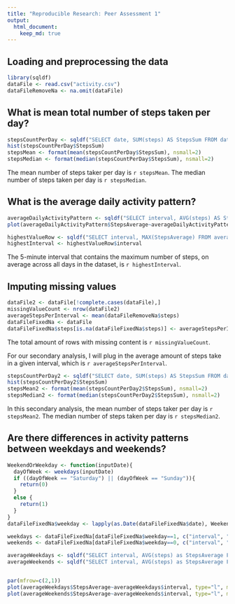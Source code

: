 ```yaml
---
title: "Reproducible Research: Peer Assessment 1"
output: 
  html_document:
    keep_md: true
---
```



## Loading and preprocessing the data
```r
library(sqldf)
dataFile <- read.csv("activity.csv")
dataFileRemoveNa <- na.omit(dataFile)
```


## What is mean total number of steps taken per day?
```r
stepsCountPerDay <- sqldf("SELECT date, SUM(steps) AS StepsSum FROM dataFileRemoveNa GROUP BY date")
hist(stepsCountPerDay$StepsSum)
stepsMean <- format(mean(stepsCountPerDay$StepsSum), nsmall=2)
stepsMedian <- format(median(stepsCountPerDay$StepsSum), nsmall=2)
```
The mean number of steps taker per day is `r stepsMean`.  The median number of steps taken per day is `r stepsMedian`.


## What is the average daily activity pattern?
```r
averageDailyActivityPattern <- sqldf("SELECT interval, AVG(steps) AS StepsAverage FROM dataFileRemoveNa GROUP BY interval")
plot(averageDailyActivityPattern$StepsAverage~averageDailyActivityPattern$interval, type="l")

highestValueRow <- sqldf("SELECT interval, MAX(StepsAverage) FROM averageDailyActivityPattern")
highestInterval <- highestValueRow$interval
```
The 5-minute interval that contains the maximum number of steps, on average across all days in the dataset, is `r highestInterval`.

## Imputing missing values
```r
dataFile2 <- dataFile[!complete.cases(dataFile),]
missingValueCount <- nrow(dataFile2)
averageStepsPerInterval <- mean(dataFileRemoveNa$steps)
dataFileFixedNa <- dataFile
dataFileFixedNa$steps[is.na(dataFileFixedNa$steps)] <- averageStepsPerInterval

```
The total amount of rows with missing content is `r missingValueCount`.

For our secondary analysis, I will plug in the average amount of steps take in a given interval, which is `r averageStepsPerInterval`.

```r
stepsCountPerDay2 <- sqldf("SELECT date, SUM(steps) AS StepsSum FROM dataFileFixedNa GROUP BY date")
hist(stepsCountPerDay2$StepsSum)
stepsMean2 <- format(mean(stepsCountPerDay2$StepsSum), nsmall=2)
stepsMedian2 <- format(median(stepsCountPerDay2$StepsSum), nsmall=2)

```
In this secondary analysis, the mean number of steps taker per day is `r stepsMean2`.  The median number of steps taken per day is `r stepsMedian2`.


## Are there differences in activity patterns between weekdays and weekends?
```r
WeekendOrWeekday <- function(inputDate){
  dayOfWeek <- weekdays(inputDate)
  if ((dayOfWeek == "Saturday") || (dayOfWeek == "Sunday")){
    return(0)
  }
  else {
    return(1)
  }
}
dataFileFixedNa$weekday <- lapply(as.Date(dataFileFixedNa$date), WeekendOrWeekday)

weekdays <- dataFileFixedNa[dataFileFixedNa$weekday==1, c("interval", "steps")]
weekends <- dataFileFixedNa[dataFileFixedNa$weekday==0, c("interval", "steps")]

averageWeekdays <- sqldf("SELECT interval, AVG(steps) as StepsAverage FROM weekdays GROUP BY interval")
averageWeekends <- sqldf("SELECT interval, AVG(steps) as StepsAverage FROM weekends GROUP BY interval")


par(mfrow=c(2,1))
plot(averageWeekdays$StepsAverage~averageWeekdays$interval, type="l", main="weekdays")
plot(averageWeekends$StepsAverage~averageWeekends$interval, type="l", main="weekends")

```

